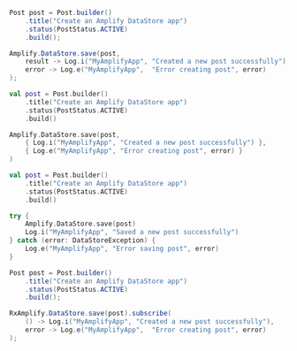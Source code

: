 <BlockSwitcher>
<Block name="Java">

```java
Post post = Post.builder()
    .title("Create an Amplify DataStore app")
    .status(PostStatus.ACTIVE)
    .build();

Amplify.DataStore.save(post,
    result -> Log.i("MyAmplifyApp", "Created a new post successfully"),
    error -> Log.e("MyAmplifyApp",  "Error creating post", error)
);
```

</Block>
<Block name="Kotlin - Callbacks">

```kotlin
val post = Post.builder()
    .title("Create an Amplify DataStore app")
    .status(PostStatus.ACTIVE)
    .build()

Amplify.DataStore.save(post,
    { Log.i("MyAmplifyApp", "Created a new post successfully") },
    { Log.e("MyAmplifyApp", "Error creating post", error) }
)
```

</Block>
<Block name="Kotlin - Coroutines">

```kotlin
val post = Post.builder()
    .title("Create an Amplify DataStore app")
    .status(PostStatus.ACTIVE)
    .build()

try {
    Amplify.DataStore.save(post)
    Log.i("MyAmplifyApp", "Saved a new post successfully") 
} catch (error: DataStoreException) {
    Log.e("MyAmplifyApp", "Error saving post", error) 
}
```

</Block>
<Block name="RxJava">

```java
Post post = Post.builder()
    .title("Create an Amplify DataStore app")
    .status(PostStatus.ACTIVE)
    .build();

RxAmplify.DataStore.save(post).subscribe(
    () -> Log.i("MyAmplifyApp", "Created a new post successfully"),
    error -> Log.e("MyAmplifyApp",  "Error creating post", error)
);
```

</Block>
</BlockSwitcher>
